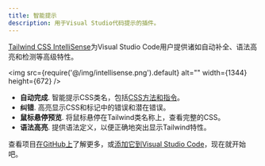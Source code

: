 ```yaml
---
title: 智能提示
description: 用于Visual Studio代码提示的插件。
---
```


[Tailwind CSS IntelliSense](https://marketplace.visualstudio.com/items?itemName=bradlc.vscode-tailwindcss)为Visual Studio Code用户提供诸如自动补全、语法高亮和检测等高级特性。

<img src={require('@/img/intellisense.png').default} alt="" width={1344} height={672} />

- **自动完成**. 智能提示CSS类名，包括[CSS方法和指令](/docs/functions-and-directives)。
- **纠错**. 高亮显示CSS和标记中的错误和潜在错误。
- **鼠标悬停预览**. 将鼠标悬停在Tailwind类名称上，查看完整的CSS。
- **语法高亮**. 提供语法定义，以便正确地突出显示Tailwind特性。

查看项目[在GitHub上](https://github.com/tailwindcss/intellisense)了解更多，或[添加它到Visual Studio Code](vscode:extension/bradlc.vcode-tailwindcss)，现在就开始吧。